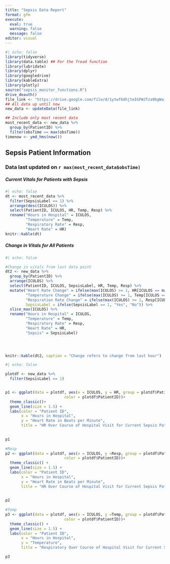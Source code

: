 ---
title: "Sepsis Data Report"
format: gfm
execute: 
  eval: true
  warning: false
  message: false
editor: visual
---

```{r}
#| echo: false
library(tidyverse)
library(data.table) ## For the fread function
library(lubridate)
library(dplyr)
library(googledrive)
library(kableExtra)
library(plotly)
source("sepsis_monitor_functions.R")
drive_deauth()
file_link <- "https://drive.google.com/file/d/1ytwf6dhjteIGFWJTza9bgWa_ariNzWn7/view?usp=share_link"
## All data up until now
new_data <- updateData(file_link) 

## Include only most recent data
most_recent_data <- new_data %>%
  group_by(PatientID) %>%
  filter(obsTime == max(obsTime))
timenow <- ymd_hms(now())
```

## Sepsis Patient Information 

### Data last updated on  `r max(most_recent_data$obsTime)`

##### Current Vitals for Patients with Sepsis

```{r}
#| echo: false
dt <- most_recent_data %>%
  filter(SepsisLabel == 1) %>%
  arrange(desc(ICULOS)) %>%
  select(PatientID, ICULOS, HR, Temp, Resp) %>%
  rename("Hours in Hospital" = ICULOS,
         "Temperature" = Temp, 
         "Respiratory Rate" = Resp, 
         "Heart Rate" = HR) 
knitr::kable(dt)


```

##### Change in Vitals for All Patients

```{r}
#| echo: false

#Change in vitals from last data point
dt2 <- new_data %>%
  group_by(PatientID) %>%
  arrange(ICULOS) %>% 
  select(PatientID, ICULOS, SepsisLabel, HR, Temp, Resp) %>%
  mutate("Heart Rate Change" = ifelse(max(ICULOS) >= 1, HR[ICULOS == max(ICULOS)] - HR[ICULOS == max(ICULOS)-1], NA),
         "Temperature Change" = ifelse(max(ICULOS) >= 1, Temp[ICULOS == max(ICULOS)] - Temp[ICULOS == max(ICULOS)-1], NA),
         "Respiration Rate Change" = ifelse(max(ICULOS) >= 1, Resp[ICULOS == max(ICULOS)] - Resp[ICULOS == max(ICULOS)-1], NA),
         SepsisLabel = ifelse(SepsisLabel == 1, "Yes", "No")) %>%
  slice_max(ICULOS) %>%
  rename("Hours in Hospital" = ICULOS,
         "Temperature" = Temp, 
         "Respiratory Rate" = Resp, 
         "Heart Rate" = HR,
         "Sepsis" = SepsisLabel)
  



knitr::kable(dt2, caption = "Change refers to change from last hour")
```

```{r}
#| echo: false

plotdf <- new_data %>%
  filter(SepsisLabel == 1)


p1 <- ggplot(data = plotdf, aes(x = ICULOS, y = HR, group = plotdf$PatientID, 
                          color = plotdf$PatientID))+
  theme_classic()+
  geom_line(size = 1.5) +
  labs(color = "Patient ID",
       x = "Hours in Hospital",
       y = "Heart Rate in Beats per Minute",
       title = "HR Over Course of Hospital Visit for Current Sepsis Patients")

  
p1
  
#Resp
p2 <- ggplot(data = plotdf, aes(x = ICULOS, y =Resp, group = plotdf$PatientID,
                          color = plotdf$PatientID))+
  theme_classic() + 
  geom_line(size = 1.5) +
  labs(color = "Patient ID",
       x = "Hours in Hospital",
       y = "Heart Rate in Beats per Minute",
       title = "HR Over Course of Hospital Visit for Current Sepsis Patients")

  
p2
  
#Temp
p3 <- ggplot(data = plotdf, aes(x = ICULOS, y =Temp, group = plotdf$PatientID,
                          color = plotdf$PatientID))+
  theme_classic() + 
  geom_line(size = 1.5) +
  labs(color = "Patient ID",
       x = "Hours in Hospital",
       y = "Temperature",
       title = "Respiratory Over Course of Hospital Visit for Current Sepsis Patients") 

p3

```
